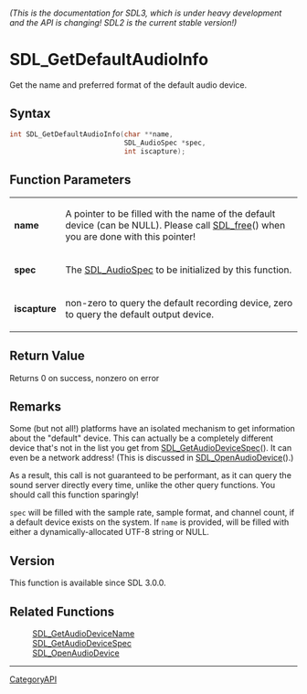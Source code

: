 ====== (This is the documentation for SDL3, which is under heavy development and the API is changing! SDL2 is the current stable version!) ======
= SDL_GetDefaultAudioInfo =

Get the name and preferred format of the default audio device.

== Syntax ==

<syntaxhighlight lang='c'>
int SDL_GetDefaultAudioInfo(char **name,
                            SDL_AudioSpec *spec,
                            int iscapture);
</syntaxhighlight>

== Function Parameters ==

{|
|'''name'''
|A pointer to be filled with the name of the default device (can be NULL). Please call [[SDL_free]]() when you are done with this pointer!
|-
|'''spec'''
|The [[SDL_AudioSpec]] to be initialized by this function.
|-
|'''iscapture'''
|non-zero to query the default recording device, zero to query the default output device.
|}

== Return Value ==

Returns 0 on success, nonzero on error

== Remarks ==

Some (but not all!) platforms have an isolated mechanism to get information
about the "default" device. This can actually be a completely different
device that's not in the list you get from [[SDL_GetAudioDeviceSpec]](). It
can even be a network address! (This is discussed in
[[SDL_OpenAudioDevice]]().)

As a result, this call is not guaranteed to be performant, as it can query
the sound server directly every time, unlike the other query functions. You
should call this function sparingly!

<code>spec</code> will be filled with the sample rate, sample format, and
channel count, if a default device exists on the system. If
<code>name</code> is provided, will be filled with either a
dynamically-allocated UTF-8 string or NULL.

== Version ==

This function is available since SDL 3.0.0.

== Related Functions ==

:[[SDL_GetAudioDeviceName]]
:[[SDL_GetAudioDeviceSpec]]
:[[SDL_OpenAudioDevice]]

----
[[CategoryAPI]]


